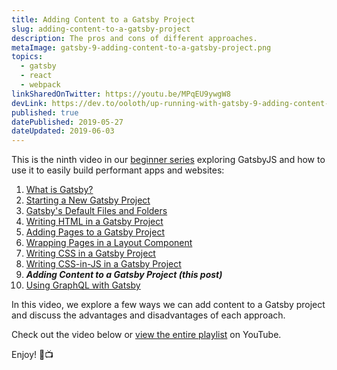 ```yaml
---
title: Adding Content to a Gatsby Project
slug: adding-content-to-a-gatsby-project
description: The pros and cons of different approaches.
metaImage: gatsby-9-adding-content-to-a-gatsby-project.png
topics:
  - gatsby
  - react
  - webpack
linkSharedOnTwitter: https://youtu.be/MPqEU9ywgW8
devLink: https://dev.to/ooloth/up-running-with-gatsby-9-adding-content-to-a-gatsby-project-57jl
published: true
datePublished: 2019-05-27
dateUpdated: 2019-06-03
---
```



This is the ninth video in our [beginner series](https://www.youtube.com/watch?v=jAa1wh5ATm0&list=PLHBEcHVSROXQQhXpNhmiVKKcw72Cc0V-U) exploring GatsbyJS and how to use it to easily build performant apps and websites:

1. [What is Gatsby?](what-is-gatsby)
2. [Starting a New Gatsby Project](starting-a-new-gatsby-project)
3. [Gatsby's Default Files and Folders](gatsbys-default-files-and-folders)
4. [Writing HTML in a Gatsby Project](writing-html-in-a-gatsby-project)
5. [Adding Pages to a Gatsby Project](adding-pages-to-a-gatsby-project)
6. [Wrapping Pages in a Layout Component](wrapping-pages-in-a-layout-component)
7. [Writing CSS in a Gatsby Project](writing-css-in-a-gatsby-project)
8. [Writing CSS-in-JS in a Gatsby Project](writing-css-in-js-in-a-gatsby-project)
9. **_Adding Content to a Gatsby Project (this post)_**
10. [Using GraphQL with Gatsby](using-graphql-with-gatsby)

In this video, we explore a few ways we can add content to a Gatsby project and discuss the advantages and disadvantages of each approach.

Check out the video below or [view the entire playlist](https://www.youtube.com/watch?v=jAa1wh5ATm0&list=PLHBEcHVSROXQQhXpNhmiVKKcw72Cc0V-U) on YouTube.

Enjoy! 🎉📺

<VideoEmbed embedURL="https://www.youtube.com/embed/MPqEU9ywgW8" />
